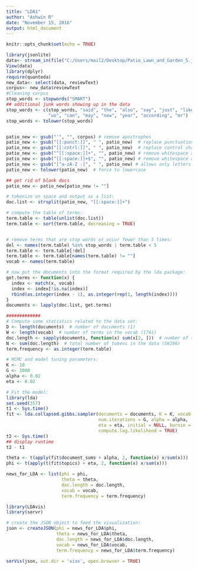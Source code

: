 ---
title: "LDA1"
author: "Ashwin R"
date: "November 15, 2016"
output: html_document
---

```{r setup, include=FALSE}
knitr::opts_chunk$set(echo = TRUE)

library(jsonlite)
data<- stream_in(file("C:/Users/mail2/Desktop/Patio_Lawn_and_Garden_5.json"))
View(data)
library(dplyr)
require(quanteda)
new_data<- select(data, reviewText)
corpus<- new_data$reviewText
#Cleaning corpus
stop_words <- stopwords("SMART")
## additional junk words showing up in the data
stop_words <- c(stop_words, "said", "the", "also", "say", "just", "like","for",
                "us", "can", "may", "now", "year", "according", "mr")
stop_words <- tolower(stop_words)


patio_new <- gsub("'", "", corpus) # remove apostrophes
patio_new <- gsub("[[:punct:]]", " ", patio_new)  # replace punctuation with space
patio_new <- gsub("[[:cntrl:]]", " ", patio_new)  # replace control characters with space
patio_new <- gsub("^[[:space:]]+", "", patio_new) # remove whitespace at beginning of documents
patio_new <- gsub("[[:space:]]+$", "", patio_new) # remove whitespace at end of documents
patio_new <- gsub("[^a-zA-Z -]", " ", patio_new) # allows only letters
patio_new <- tolower(patio_new)  # force to lowercase

## get rid of blank docs
patio_new <- patio_new[patio_new != ""]

# tokenize on space and output as a list:
doc.list <- strsplit(patio_new, "[[:space:]]+")

# compute the table of terms:
term.table <- table(unlist(doc.list))
term.table <- sort(term.table, decreasing = TRUE)


# remove terms that are stop words or occur fewer than 5 times:
del <- names(term.table) %in% stop_words | term.table < 5
term.table <- term.table[!del]
term.table <- term.table[names(term.table) != ""]
vocab <- names(term.table)

# now put the documents into the format required by the lda package:
get.terms <- function(x) {
  index <- match(x, vocab)
  index <- index[!is.na(index)]
  rbind(as.integer(index - 1), as.integer(rep(1, length(index))))
}
documents <- lapply(doc.list, get.terms)

#############
# Compute some statistics related to the data set:
D <- length(documents)  # number of documents (1)
W <- length(vocab)  # number of terms in the vocab (1741)
doc.length <- sapply(documents, function(x) sum(x[2, ]))  # number of tokens per document [312, 288, 170, 436, 291, ...]
N <- sum(doc.length)  # total number of tokens in the data (56196)
term.frequency <- as.integer(term.table)

# MCMC and model tuning parameters:
K <- 10
G <- 3000
alpha <- 0.02
eta <- 0.02

# Fit the model:
library(lda)
set.seed(357)
t1 <- Sys.time()
fit <- lda.collapsed.gibbs.sampler(documents = documents, K = K, vocab = vocab,
                                   num.iterations = G, alpha = alpha,
                                   eta = eta, initial = NULL, burnin = 0,
                                   compute.log.likelihood = TRUE)
t2 <- Sys.time()
## display runtime
t2 - t1

theta <- t(apply(fit$document_sums + alpha, 2, function(x) x/sum(x)))
phi <- t(apply(t(fit$topics) + eta, 2, function(x) x/sum(x)))

news_for_LDA <- list(phi = phi,
                     theta = theta,
                     doc.length = doc.length,
                     vocab = vocab,
                     term.frequency = term.frequency)

library(LDAvis)
library(servr)

# create the JSON object to feed the visualization:
json <- createJSON(phi = news_for_LDA$phi,
                   theta = news_for_LDA$theta,
                   doc.length = news_for_LDA$doc.length,
                   vocab = news_for_LDA$vocab,
                   term.frequency = news_for_LDA$term.frequency)

serVis(json, out.dir = 'viss', open.browser = TRUE)
```
